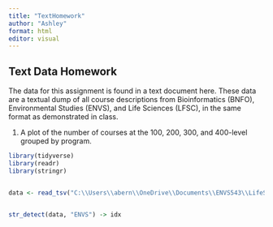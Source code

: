 ```yaml
---
title: "TextHomework"
author: "Ashley"
format: html
editor: visual
---
```


## Text Data Homework

The data for this assignment is found in a text document here.  These data are a textual dump of all course descriptions from Bioinformatics (BNFO), Environmental Studies (ENVS), and Life Sciences (LFSC), in the same format as demonstrated in class.

1. A plot of the number of courses at the 100, 200, 300, and 400-level grouped by program.  


```r
library(tidyverse)
library(readr)
library(stringr)


data <- read_tsv("C:\\Users\\abern\\OneDrive\\Documents\\ENVS543\\LifeSciencesCurriculum.txt")


str_detect(data, "ENVS") -> idx

```



